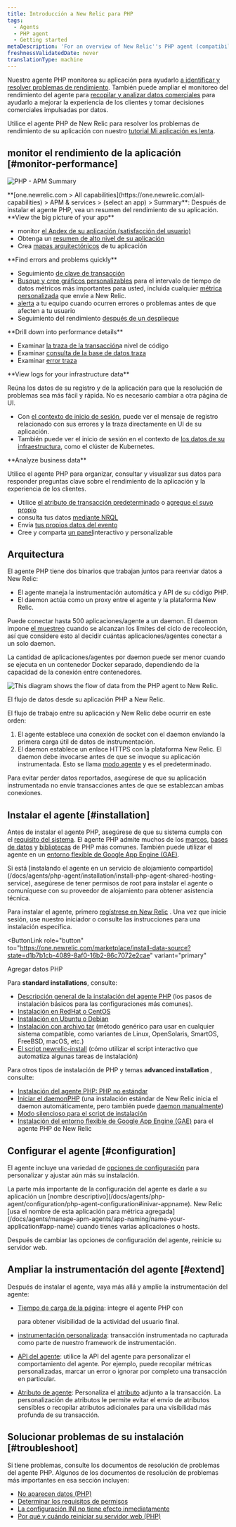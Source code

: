 ```yaml
---
title: Introducción a New Relic para PHP
tags:
  - Agents
  - PHP agent
  - Getting started
metaDescription: 'For an overview of New Relic''s PHP agent (compatibility, requirements, installation, configuration, troubleshooting, known issues), start here.'
freshnessValidatedDate: never
translationType: machine
---
```




Nuestro agente PHP monitorea su aplicación para ayudarlo [a identificar y resolver problemas de rendimiento](#monitor-performance). También puede ampliar el monitoreo del rendimiento del agente para [recopilar y analizar datos comerciales](#business-data) para ayudarlo a mejorar la experiencia de los clientes y tomar decisiones comerciales impulsadas por datos.

Utilice el agente PHP de New Relic para resolver los problemas de rendimiento de su aplicación con nuestro [tutorial Mi aplicación es lenta](/docs/journey-app-slow/root-causes/).

## monitor el rendimiento de la aplicación [#monitor-performance]

<img
  title="PHP - APM Summary"
  alt="PHP - APM Summary"
  src={apmPhpSummaryPage}
/>

<figcaption>
  <DNT>**[one.newrelic.com > All capabilities](https://one.newrelic.com/all-capabilities) > APM & services > (select an app) > Summary**</DNT>: Después de instalar el agente PHP, vea un resumen del rendimiento de su aplicación.
</figcaption>

<DNT>
  **View the big picture of your app**
</DNT>

* monitor [el Apdex de su aplicación (satisfacción del usuario)](/docs/apm/new-relic-apm/apdex/apdex-measuring-user-satisfaction)
* Obtenga un [resumen de alto nivel de su aplicación](/docs/apm/applications-menu/monitoring/apm-overview-page)
* Crea [mapas arquitectónicos](/docs/data-analysis/user-interface-functions/view-your-data/service-maps-visualize-monitor-apps-entire-architecture) de tu aplicación

<DNT>
  **Find errors and problems quickly**
</DNT>

* Seguimiento [de clave de transacción](/docs/apm/transactions/key-transactions/key-transactions-tracking-important-transactions-or-events)
* [Busque y cree gráficos personalizables](/docs/insights/new-relic-insights/explore/metric-explorer-search-chart-metrics-sent-new-relic-agents) para el intervalo de tiempo de datos métricos más importantes para usted, incluida cualquier [métrica personalizada](/docs/agents/manage-apm-agents/agent-data/custom-metrics) que envíe a New Relic.
* [alerta](/docs/alerts/alert-policies/understanding-alert-policies/alerting-new-relic) a tu equipo cuando ocurren errores o problemas antes de que afecten a tu usuario
* Seguimiento del rendimiento [después de un despliegue](/docs/agents/php-agent/features/recording-deployments-using-php-script)

<DNT>
  **Drill down into performance details**
</DNT>

* Examinar [la traza de la transacción](/docs/apm/transactions/transaction-traces/transaction-traces)a nivel de código
* Examinar [consulta de la base de datos traza](/docs/apm/transactions/transaction-traces/sql-statements)
* Examinar [error traza](/docs/apm/applications-menu/events/viewing-apm-errors-error-traces)

<DNT>
  **View logs for your infrastructure data**
</DNT>

Reúna los datos de su registro y de la aplicación para que la resolución de problemas sea más fácil y rápida. No es necesario cambiar a otra página de UI.

* Con [el contexto de inicio de sesión](/docs/logs/logs-context/configure-logs-context-php/), puede ver el mensaje de registro relacionado con sus errores y la traza directamente en UI de su aplicación.
* También puede ver el inicio de sesión en el contexto de [los datos de su infraestructura](/docs/logs/forward-logs/forward-your-logs-using-infrastructure-agent/), como el clúster de Kubernetes.

<DNT>
  **Analyze business data**
</DNT>

Utilice el agente PHP para organizar, consultar y visualizar sus datos para responder preguntas clave sobre el rendimiento de la aplicación y la experiencia de los clientes.

* Utilice [el atributo de transacción predeterminado](/docs/insights/new-relic-insights/decorating-events/apm-default-attributes-insights) o [agregue el suyo propio](/docs/insights/new-relic-insights/decorating-events/insights-custom-attributes)
* consulta tus datos [mediante NRQL](/docs/insights/new-relic-insights/using-new-relic-query-language/using-nrql)
* Envía [tus propios datos del evento](/docs/insights/new-relic-insights/adding-querying-data/inserting-custom-events-new-relic-apm-agents#php-att)
* Cree y comparta [un panel](/docs/insights/new-relic-insights/managing-dashboards-data)interactivo y personalizable

## Arquitectura

El agente PHP tiene dos binarios que trabajan juntos para reenviar datos a New Relic:

* El agente maneja la instrumentación automática y API de su código PHP.
* El daemon actúa como un proxy entre el agente y la plataforma New Relic.

Puede conectar hasta 500 aplicaciones/agente a un daemon. El daemon impone [el muestreo](/docs/agents/manage-apm-agents/agent-data/new-relic-events-limits-sampling) cuando se alcanzan los límites del ciclo de recolección, así que considere esto al decidir cuántas aplicaciones/agentes conectar a un solo daemon.

<Callout variant="tip">
  La cantidad de aplicaciones/agentes por daemon puede ser menor cuando se ejecuta en un contenedor Docker separado, dependiendo de la capacidad de la conexión entre contenedores.
</Callout>

<img
  title="PHP agent diagram"
  alt="This diagram shows the flow of data from the PHP agent to New Relic."
  src={apmPhpAgentDiagram}
/>

<figcaption>
  El flujo de datos desde su aplicación PHP a New Relic.
</figcaption>

El flujo de trabajo entre su aplicación y New Relic debe ocurrir en este orden:

1. El agente establece una conexión de socket con el daemon enviando la primera carga útil de datos de instrumentación.
2. El daemon establece un enlace HTTPS con la plataforma New Relic. El daemon debe invocarse antes de que se invoque su aplicación instrumentada. Esto se llama [modo agente](/docs/agents/php-agent/advanced-installation/starting-php-daemon-advanced) y es el predeterminado.

Para evitar perder datos reportados, asegúrese de que su aplicación instrumentada no envíe transacciones antes de que se establezcan ambas conexiones.

## Instalar el agente [#installation]

Antes de instalar el agente PHP, asegúrese de que su sistema cumpla con el [requisito del sistema](/docs/agents/php-agent/getting-started/php-agent-compatibility-requirements). El agente PHP admite muchos de los [marcos](/docs/agents/php-agent/getting-started/php-agent-compatibility-requirements#frameworks), [bases de datos](/docs/agents/php-agent/getting-started/php-agent-compatibility-requirements#databases) y [bibliotecas](/docs/agents/php-agent/getting-started/php-agent-compatibility-requirements#databases) de PHP más comunes. También puede utilizar el agente en un [entorno flexible de Google App Engine (GAE)](/docs/agents/php-agent/advanced-installation/install-new-relic-php-agent-gae-flexible-environment).

<Callout variant="tip">
  Si está [instalando el agente en un servicio de alojamiento compartido](/docs/agents/php-agent/installation/install-php-agent-shared-hosting-service), asegúrese de tener permisos de root para instalar el agente o comuníquese con su proveedor de alojamiento para obtener asistencia técnica.
</Callout>

Para instalar el agente, primero [regístrese en New Relic](https://newrelic.com/signup) . Una vez que inicie sesión, use nuestro iniciador o consulte las instrucciones para una instalación específica.

<ButtonLink
  role="button"
  to="https://one.newrelic.com/marketplace/install-data-source?state=d1b7b1cb-4089-8af0-16b2-86c7072e2cae"
  variant="primary"
>
  Agregar datos PHP
</ButtonLink>

Para <DNT>**standard installations**</DNT>, consulte:

* [Descripción general de la instalación del agente PHP](/docs/agents/php-agent/installation/php-agent-installation-overview) (los pasos de instalación básicos para las configuraciones más comunes).
* [Instalación en RedHat o CentOS](/docs/agents/php-agent/installation/php-agent-installation-redhat-and-centos)
* [Instalación en Ubuntu o Debian](/docs/agents/php-agent/installation/php-agent-installation-ubuntu-and-debian)
* [Instalación con archivo tar](/docs/agents/php-agent/installation/php-agent-installation-tar-file) (método genérico para usar en cualquier sistema compatible, como variantes de Linux, OpenSolaris, SmartOS, FreeBSD, macOS, etc.)
* [El script newrelic-install](/docs/agents/php-agent/installation/newrelic-install-script) (cómo utilizar el script interactivo que automatiza algunas tareas de instalación)

Para otros tipos de instalación de PHP y temas <DNT>**advanced installation**</DNT> , consulte:

* [Instalación del agente PHP: PHP no estándar](/docs/agents/php-agent/installation/php-agent-installation-non-standard-php)
* [Iniciar el daemonPHP](/docs/agents/php-agent/installation/starting-php-daemon-advanced) (una instalación estándar de New Relic inicia el daemon automáticamente, pero también puede [daemon manualmente](/docs/agents/php-agent/installation/starting-php-daemon-advanced#selecting-external))
* [Modo silencioso para el script de instalación](/docs/agents/php-agent/installation/running-php-install-script-silent-mode)
* [Instalación del entorno flexible de Google App Engine (GAE)](/docs/agents/php-agent/advanced-installation/install-new-relic-php-agent-gae-flexible-environment) para el agente PHP de New Relic

## Configurar el agente [#configuration]

El agente incluye una variedad de [opciones de configuración](/docs/agents/php-agent/configuration/php-agent-configuration) para personalizar y ajustar aún más su instalación.

<Callout variant="tip">
  La parte más importante de la configuración del agente es darle a su aplicación un [nombre descriptivo](/docs/agents/php-agent/configuration/php-agent-configuration#inivar-appname). New Relic [usa el nombre de esta aplicación para métrica agregada](/docs/agents/manage-apm-agents/app-naming/name-your-application#app-name) cuando tienes varias aplicaciones o hosts.
</Callout>

Después de cambiar las opciones de configuración del agente, reinicie su servidor web.

## Ampliar la instrumentación del agente [#extend]

Después de instalar el agente, vaya más allá y amplíe la instrumentación del agente:

* [Tiempo de carga de la página](/docs/agents/php-agent/features/page-load-timing-php): integre el agente PHP con

  <InlinePopover type="browser">[](/docs/browser/new-relic-browser/getting-started/new-relic-browser)</InlinePopover>

  para obtener visibilidad de la actividad del usuario final.

* [instrumentación personalizada](/docs/agents/php-agent/features/php-custom-instrumentation): transacción instrumentada no capturada como parte de nuestro framework de instrumentación.

* [API del agente](/docs/agents/php-agent/configuration/php-agent-api): utilice la API del agente para personalizar el comportamiento del agente. Por ejemplo, puede recopilar métricas personalizadas, marcar un error o ignorar por completo una transacción en particular.

* [Atributo de agente](/docs/agents/php-agent/attributes/php-agent-attributes): Personaliza el [atributo](/docs/agents/manage-apm-agents/agent-metrics/agent-attributes) adjunto a la transacción. La personalización de atributos le permite evitar el envío de atributos sensibles o recopilar atributos adicionales para una visibilidad más profunda de su transacción.

## Solucionar problemas de su instalación [#troubleshoot]

Si tiene problemas, consulte los documentos de resolución de problemas del agente PHP. Algunos de los documentos de resolución de problemas más importantes en esa sección incluyen:

* [No aparecen datos (PHP)](/docs/agents/php-agent/troubleshooting/no-data-appears-php)
* [Determinar los requisitos de permisos](/docs/agents/php-agent/troubleshooting/determining-permissions-requirements)
* [La configuración INI no tiene efecto inmediatamente](/docs/agents/php-agent/troubleshooting/ini-settings-not-taking-effect-immediately)
* [Por qué y cuándo reiniciar su servidor web (PHP)](/docs/agents/php-agent/troubleshooting/why-when-restart-your-web-server-php)
